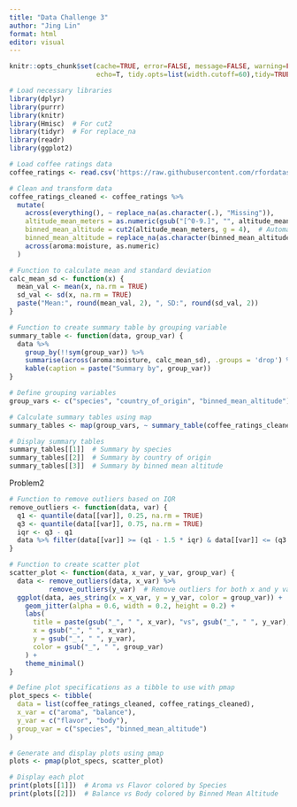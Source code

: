 ```yaml
---
title: "Data Challenge 3"
author: "Jing Lin"
format: html
editor: visual
---
```


```r
knitr::opts_chunk$set(cache=TRUE, error=FALSE, message=FALSE, warning=FALSE,
                      echo=T, tidy.opts=list(width.cutoff=60),tidy=TRUE)

```

```r
# Load necessary libraries
library(dplyr)
library(purrr)
library(knitr)
library(Hmisc)  # For cut2
library(tidyr)  # For replace_na
library(readr) 
library(ggplot2)
```

```r
# Load coffee ratings data
coffee_ratings <- read.csv('https://raw.githubusercontent.com/rfordatascience/tidytuesday/master/data/2020/2020-07-07/coffee_ratings.csv')

# Clean and transform data
coffee_ratings_cleaned <- coffee_ratings %>%
  mutate(
    across(everything(), ~ replace_na(as.character(.), "Missing")),
    altitude_mean_meters = as.numeric(gsub("[^0-9.]", "", altitude_mean_meters)), # Remove non-numeric characters
    binned_mean_altitude = cut2(altitude_mean_meters, g = 4),  # Automatically bins into 4 groups
    binned_mean_altitude = replace_na(as.character(binned_mean_altitude), "Missing"),
    across(aroma:moisture, as.numeric)
  )

# Function to calculate mean and standard deviation
calc_mean_sd <- function(x) {
  mean_val <- mean(x, na.rm = TRUE)
  sd_val <- sd(x, na.rm = TRUE)
  paste("Mean:", round(mean_val, 2), ", SD:", round(sd_val, 2))
}

# Function to create summary table by grouping variable
summary_table <- function(data, group_var) {
  data %>%
    group_by(!!sym(group_var)) %>%
    summarise(across(aroma:moisture, calc_mean_sd), .groups = 'drop') %>%
    kable(caption = paste("Summary by", group_var))
}

# Define grouping variables
group_vars <- c("species", "country_of_origin", "binned_mean_altitude")

# Calculate summary tables using map
summary_tables <- map(group_vars, ~ summary_table(coffee_ratings_cleaned, .x))

# Display summary tables
summary_tables[[1]]  # Summary by species
summary_tables[[2]]  # Summary by country of origin
summary_tables[[3]]  # Summary by binned mean altitude
```

Problem2

```r

# Function to remove outliers based on IQR
remove_outliers <- function(data, var) {
  q1 <- quantile(data[[var]], 0.25, na.rm = TRUE)
  q3 <- quantile(data[[var]], 0.75, na.rm = TRUE)
  iqr <- q3 - q1
  data %>% filter(data[[var]] >= (q1 - 1.5 * iqr) & data[[var]] <= (q3 + 1.5 * iqr))
}

# Function to create scatter plot
scatter_plot <- function(data, x_var, y_var, group_var) {
  data <- remove_outliers(data, x_var) %>%
          remove_outliers(y_var)  # Remove outliers for both x and y variables
  ggplot(data, aes_string(x = x_var, y = y_var, color = group_var)) +
    geom_jitter(alpha = 0.6, width = 0.2, height = 0.2) +
    labs(
      title = paste(gsub("_", " ", x_var), "vs", gsub("_", " ", y_var), "colored by", gsub("_", " ", group_var)),
      x = gsub("_", " ", x_var),
      y = gsub("_", " ", y_var),
      color = gsub("_", " ", group_var)
    ) +
    theme_minimal()
}

# Define plot specifications as a tibble to use with pmap
plot_specs <- tibble(
  data = list(coffee_ratings_cleaned, coffee_ratings_cleaned),
  x_var = c("aroma", "balance"),
  y_var = c("flavor", "body"),
  group_var = c("species", "binned_mean_altitude")
)

# Generate and display plots using pmap
plots <- pmap(plot_specs, scatter_plot)

# Display each plot
print(plots[[1]])  # Aroma vs Flavor colored by Species
print(plots[[2]])  # Balance vs Body colored by Binned Mean Altitude
```
